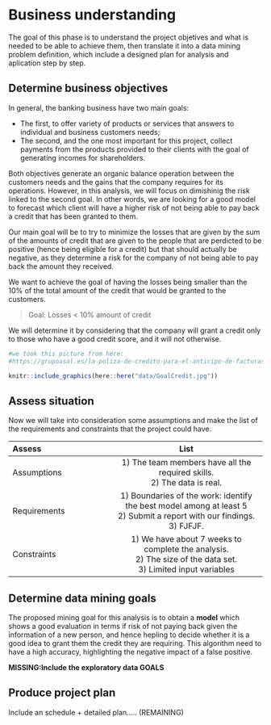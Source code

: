 # Business understanding

The goal of this phase is to understand the project objetives and what is needed to be able to achieve them, then translate it into a data mining problem definition, which include a designed plan for analysis and aplication step by step.  

## Determine business objectives

In general, the banking business have two main goals: 

- The first, to offer variety of products or services that answers to individual and business customers needs; 
- The second, and the one most important for this project, collect payments from the products provided to their clients with the goal of generating incomes for shareholders.

Both objectives generate an organic balance operation between the customers needs and the gains that the company requires for its operations. However, in this analysis, we will focus on dimishinig the risk linked to the second goal. In other words, we are looking for a good model to forecast which client will have a higher risk of not being able to pay back a credit that has been granted to them. 

Our main goal will be to try to minimize the losses that are given by the sum of the amounts of credit that are given to the people that are perdicted to be positive (hence being eligible for a credit) but that should actually be negative, as they determine a risk for the company of not being able to pay back the amount they received.  

We want to achieve the goal of having the losses being smaller than the 10% of the total amount of the credit that would be granted to the customers.

> Goal: Losses < 10% amount of credit

We will determine it by considering that the company will grant a credit only to those who have a good credit score, and it will not otherwise. 

```r

#we took this picture from here: 
#https://grupoasal.es/la-poliza-de-credito-para-el-anticipo-de-facturas/

knitr::include_graphics(here::here("data/GoalCredit.jpg"))

```

## Assess situation

Now we will take into consideration some assumptions and make the list of the requirements and constraints that the project could have.

|     Assess  | List    |
| :---------  |:-------------:|
| Assumptions | 1) The team members have all the required skills. <br /> 2) The data is real.  |
| Requirements| 1) Boundaries of the work: identify the best model among at least 5 <br /> 2) Submit a report with our findings. <br /> 3) FJFJF.  |
| Constraints | 1) We have about 7 weeks to complete the analysis. <br /> 2) The size of the data set. <br /> 3) Limited input variables |

## Determine data mining goals

The proposed mining goal for this analysis is to obtain a **model** which shows a good evaluation in terms if risk of not paying back given the information of a new person, and hence hepling to decide whether it is a good idea to grant them the credit they are requiring. This algorithm need to have a high accuracy, highlighting the negative impact of a false positive.

**MISSING:Include the exploratory data GOALS**

## Produce project plan

Include an schedule + detailed plan..... (REMAINING)
